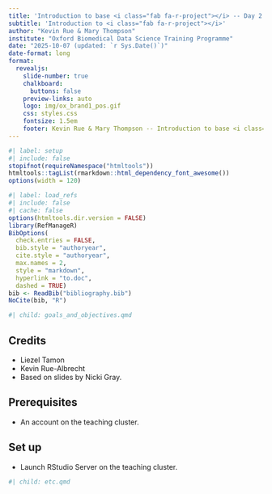 ```yaml
---
title: 'Introduction to base <i class="fab fa-r-project"></i> -- Day 2'
subtitle: 'Introduction to <i class="fab fa-r-project"></i>'
author: "Kevin Rue & Mary Thompson"
institute: "Oxford Biomedical Data Science Training Programme"
date: "2025-10-07 (updated: `r Sys.Date()`)"
date-format: long
format:
  revealjs: 
    slide-number: true
    chalkboard: 
      buttons: false
    preview-links: auto
    logo: img/ox_brand1_pos.gif
    css: styles.css
    fontsize: 1.5em
    footer: Kevin Rue & Mary Thompson -- Introduction to base <i class="fab fa-r-project"></i> -- Day 2
---
```


```r
#| label: setup
#| include: false
stopifnot(requireNamespace("htmltools"))
htmltools::tagList(rmarkdown::html_dependency_font_awesome())
options(width = 120)
```

```r
#| label: load_refs
#| include: false
#| cache: false
options(htmltools.dir.version = FALSE)
library(RefManageR)
BibOptions(
  check.entries = FALSE,
  bib.style = "authoryear",
  cite.style = "authoryear",
  max.names = 2,
  style = "markdown",
  hyperlink = "to.doc",
  dashed = TRUE)
bib <- ReadBib("bibliography.bib")
NoCite(bib, "R")
```

```r
#| child: goals_and_objectives.qmd
```

## Credits

<!-- Order by chronology of first contribution -->

- Liezel Tamon
- Kevin Rue-Albrecht
- Based on slides by Nicki Gray.

## Prerequisites

- An account on the teaching cluster.

## Set up

- Launch RStudio Server on the teaching cluster.

```r
#| child: etc.qmd
```
